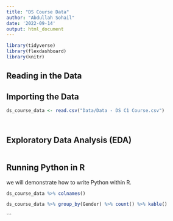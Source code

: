 ```yaml
---
title: "DS Course Data"
author: "Abdullah Sohail"
date: '2022-09-14'
output: html_document
---
```


```r
library(tidyverse)
library(flexdashboard)
library(knitr)
```

## Reading in the Data


## Importing the Data
```r

ds_course_data <- read.csv("Data/Data - DS C1 Course.csv")




```

## Exploratory Data Analysis (EDA)

```r

```

## Running Python in R 

we will demonstrate how to write Python within R.
```r
ds_course_data %>% colnames()
```
```r
ds_course_data %>% group_by(Gender) %>% count() %>% kable()
```





```


